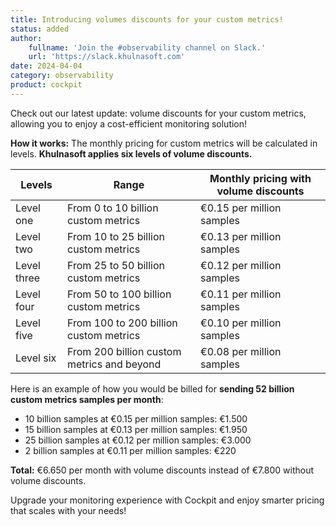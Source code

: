 ```yaml
---
title: Introducing volumes discounts for your custom metrics!
status: added
author:
    fullname: 'Join the #observability channel on Slack.'
    url: 'https://slack.khulnasoft.com'
date: 2024-04-04
category: observability
product: cockpit
---
```


Check out our latest update: volume discounts for your custom metrics, allowing you to enjoy a cost-efficient monitoring solution!

**How it works:**
The monthly pricing for custom metrics will be calculated in levels. **Khulnasoft applies six levels of volume discounts.**

| Levels       | Range                                    | Monthly pricing with volume discounts    |
|--------------|------------------------------------------|------------------------------------------|
| Level one    | From 0 to 10 billion custom metrics    | €0.15 per million samples                |
| Level two    | From 10 to 25 billion custom metrics   | €0.13 per million samples                |
| Level three  | From 25 to 50 billion custom metrics   | €0.12 per million samples                |
| Level four   | From 50 to 100 billion custom metrics  | €0.11 per million samples                |
| Level five   | From 100 to 200 billion custom metrics | €0.10 per million samples                |
| Level six    | From 200 billion custom metrics and beyond              | €0.08 per million samples                |


Here is an example of how you would be billed for **sending 52 billion custom metrics samples per month**:

- 10 billion samples at €0.15 per million samples: €1.500
- 15 billion samples at €0.13 per million samples: €1.950
- 25 billion samples at €0.12 per million samples: €3.000
- 2 billion samples at €0.11 per million samples: €220

**Total:** €6.650 per month with volume discounts instead of €7.800 without volume discounts.

Upgrade your monitoring experience with Cockpit and enjoy smarter pricing that scales with your needs!

